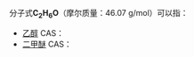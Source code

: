 {{MolFormDisambigNav|C=2|H=6|O=1}}
{{DISPLAYTITLE:C<sub>2</sub>H<sub>6</sub>O}}
分子式'''C<sub>2</sub>H<sub>6</sub>O'''（摩尔质量：46.07 g/mol）可以指：

* [[乙醇|乙醇]]  CAS：{{CAS|64-17-5}}
* [[二甲醚|二甲醚]]  CAS：{{CAS|115-10-6}}

{{Isomerdab}}